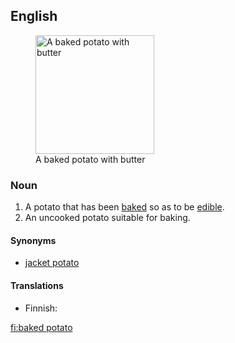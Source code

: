 {{wikipedia}}
==English==
[[Image:BakedPotatoWithButter.jpg|right|thumb|190px|A baked potato with butter]]

===Noun===
{{en-noun|sg=[[baked]] [[potato]]|es}}

# A potato that has been [[bake]]d so as to be [[edible]].
# An uncooked potato suitable for baking.

====Synonyms====
* [[jacket potato]]

====Translations====
{{trans-top|potato that has been baked}}
* Finnish: {{t-|fi|uuniperuna}}
{{trans-mid}}
{{trans-bottom}}

[[fi:baked potato]]